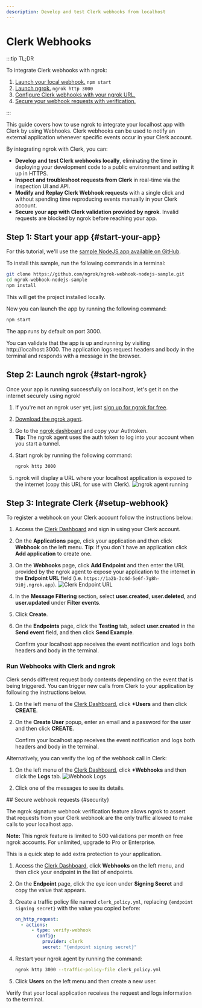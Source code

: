 ```yaml
---
description: Develop and test Clerk webhooks from localhost
---
```



# Clerk Webhooks

:::tip TL;DR

To integrate Clerk webhooks with ngrok:

1. [Launch your local webhook.](#start-your-app) `npm start`
1. [Launch ngrok.](#start-ngrok) `ngrok http 3000`
1. [Configure Clerk webhooks with your ngrok URL.](#setup-webhook)
1. [Secure your webhook requests with verification.](#security)

:::

This guide covers how to use ngrok to integrate your localhost app with Clerk by using Webhooks.
Clerk webhooks can be used to notify an external application whenever specific events occur in your Clerk account.

By integrating ngrok with Clerk, you can:

- **Develop and test Clerk webhooks locally**, eliminating the time in deploying your development code to a public environment and setting it up in HTTPS.
- **Inspect and troubleshoot requests from Clerk** in real-time via the inspection UI and API.
- **Modify and Replay Clerk Webhook requests** with a single click and without spending time reproducing events manually in your Clerk account.
- **Secure your app with Clerk validation provided by ngrok**. Invalid requests are blocked by ngrok before reaching your app.

## **Step 1**: Start your app {#start-your-app}

For this tutorial, we'll use the [sample NodeJS app available on GitHub](https://github.com/ngrok/ngrok-webhook-nodejs-sample).

To install this sample, run the following commands in a terminal:

```bash
git clone https://github.com/ngrok/ngrok-webhook-nodejs-sample.git
cd ngrok-webhook-nodejs-sample
npm install
```

This will get the project installed locally.

Now you can launch the app by running the following command:

```bash
npm start
```

The app runs by default on port 3000.

You can validate that the app is up and running by visiting http://localhost:3000. The application logs request headers and body in the terminal and responds with a message in the browser.

## **Step 2**: Launch ngrok {#start-ngrok}

Once your app is running successfully on localhost, let's get it on the internet securely using ngrok!

1. If you're not an ngrok user yet, just [sign up for ngrok for free](https://ngrok.com/signup).

1. [Download the ngrok agent](https://download.ngrok.com).

1. Go to the [ngrok dashboard](https://dashboard.ngrok.com) and copy your Authtoken. <br />
   **Tip:** The ngrok agent uses the auth token to log into your account when you start a tunnel.
1. Start ngrok by running the following command:

   ```bash
   ngrok http 3000
   ```

1. ngrok will display a URL where your localhost application is exposed to the internet (copy this URL for use with Clerk).
   ![ngrok agent running](/img/integrations/launch_ngrok_tunnel.png)

## **Step 3**: Integrate Clerk {#setup-webhook}

To register a webhook on your Clerk account follow the instructions below:

1. Access the [Clerk Dashboard](https://dashboard.clerk.com/sign-in) and sign in using your Clerk account.

1. On the **Applications** page, click your application and then click **Webhook** on the left menu.
   **Tip**: If you don`t have an application click **Add application** to create one.

1. On the **Webhooks** page, click **Add Endpoint** and then enter the URL provided by the ngrok agent to expose your application to the internet in the **Endpoint URL** field (i.e. `https://1a2b-3c4d-5e6f-7g8h-9i0j.ngrok.app`).
   ![Clerk Endpoint URL](img/ngrok_url_configuration_clerk.png)

1. In the **Message Filtering** section, select **user.created**, **user.deleted**, and **user.updated** under **Filter events**.

1. Click **Create**.

1. On the **Endpoints** page, click the **Testing** tab, select **user.created** in the **Send event** field, and then click **Send Example**.

   Confirm your localhost app receives the event notification and logs both headers and body in the terminal.

### Run Webhooks with Clerk and ngrok

Clerk sends different request body contents depending on the event that is being triggered.
You can trigger new calls from Clerk to your application by following the instructions below.

1. On the left menu of the [Clerk Dashboard](https://dashboard.clerk.com/sign-in), click **+Users** and then click **CREATE**.

1. On the **Create User** popup, enter an email and a password for the user and then click **CREATE**.

   Confirm your localhost app receives the event notification and logs both headers and body in the terminal.

Alternatively, you can verify the log of the webhook call in Clerk:

1. On the left menu of the [Clerk Dashboard](https://dashboard.clerk.com/sign-in), click **+Webhooks** and then click the **Logs** tab.
   ![Webhook Logs](img/ngrok_logs_clerk.png)

1. Click one of the messages to see its details.

<InspectingRequests />

<ReplayingRequests />
## Secure webhook requests {#security}

The ngrok signature webhook verification feature allows ngrok to assert that requests from your Clerk webhook are the only traffic allowed to make calls to your localhost app.

**Note:** This ngrok feature is limited to 500 validations per month on free ngrok accounts. For unlimited, upgrade to Pro or Enterprise.

This is a quick step to add extra protection to your application.

1. Access the [Clerk Dashboard](https://dashboard.clerk.com/sign-in), click **Webhooks** on the left menu, and then click your endpoint in the list of endpoints.

1. On the **Endpoint** page, click the eye icon under **Signing Secret** and copy the value that appears.

1. Create a traffic policy file named `clerk_policy.yml`, replacing `{endpoint signing secret}` with the value you copied before:

   ```yaml
   on_http_request:
     - actions:
         - type: verify-webhook
           config:
             provider: clerk
             secret: "{endpoint signing secret}"
   ```

1. Restart your ngrok agent by running the command:

   ```bash
   ngrok http 3000 --traffic-policy-file clerk_policy.yml
   ```

1. Click **Users** on the left menu and then create a new user.

Verify that your local application receives the request and logs information to the terminal.


